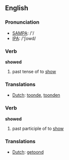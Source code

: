 ==English==

{{rank|whatever|reach|secret|671|showed|ancient|parts|getting}}

=== Pronunciation ===
*[[w:SAMPA|SAMPA]]: /'/
*[[w:IPA|IPA]]: /'ʃowd/

=== Verb ===
'''showed'''
# past tense of to [[show]]

=== Translations ===
*[[Dutch]]: [[toonde]], [[toonden]]

=== Verb ===
'''showed'''
# past participle of to [[show]]

=== Translations ===
*[[Dutch]]: [[getoond]]